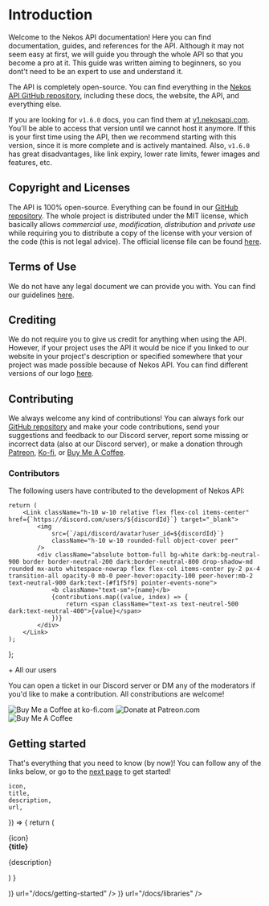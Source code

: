 
# Introduction

Welcome to the Nekos API documentation! Here you can find documentation, guides, and references for the API. Although it may not seem easy at first, we will guide you through the whole API so that you become a pro at it. This guide was written aiming to beginners, so you dont't need to be an expert to use and understand it.

The API is completely open-source. You can find everything in the [Nekos API GitHub repository](https://github.com/Nekos-API/Nekos-API), including these docs, the website, the API, and everything else.

If you are looking for `v1.6.0` docs, you can find them at [v1.nekosapi.com](https://v1.nekosapi.com). You'll be able to access that version until we cannot host it anymore. If this is your first time using the API, then we recommend starting with this version, since it is more complete and is actively mantained. Also, `v1.6.0` has great disadvantages, like link expiry, lower rate limits, fewer images and features, etc.

## Copyright and Licenses

The API is 100% open-source. Everything can be found in our [GitHub repository](https://github.com/Nekos-API/Nekos-API). The whole project is distributed under the MIT license, which basically allows _commercial use_, _modification_, _distribution_ and _private use_ while requiring you to distribute a copy of the license with your version of the code (this is not legal advice). The official license file can be found [here](https://github.com/Nekos-API/Nekos-API/blob/main/LICENSE).

## Terms of Use

We do not have any legal document we can provide you with. You can find our guidelines [here](/docs/terms-of-use).

## Crediting

We do not require you to give us credit for anything when using the API. However, if your project uses the API it would be nice if you linked to our website in your project's description or specified somewhere that your project was made possible because of Nekos API. You can find different versions of our logo [here](/docs/branding).

## Contributing

We always welcome any kind of contributions! You can always fork our [GitHub repository](https://github.com/Nekos-API/Nekos-API) and make your code contributions, send your suggestions and feedback to our Discord server, report some missing or incorrect data (also at our Discord server), or make a donation through [Patreon](https://patreon.com/Nekidev), [Ko-fi](https://ko-fi.com/Nekidev), or [Buy Me A Coffee](https://buymeacoffee.com/Nekidev).

### Contributors

The following users have contributed to the development of Nekos API:

    return (
        <Link className="h-10 w-10 relative flex flex-col items-center" href={`https://discord.com/users/${discordId}`} target="_blank">
            <img
                src={`/api/discord/avatar?user_id=${discordId}`}
                className="h-10 w-10 rounded-full object-cover peer"
            />
            <div className="absolute bottom-full bg-white dark:bg-neutral-900 border border-neutral-200 dark:border-neutral-800 drop-shadow-md rounded mx-auto whitespace-nowrap flex flex-col items-center py-2 px-4 transition-all opacity-0 mb-0 peer-hover:opacity-100 peer-hover:mb-2 text-neutral-900 dark:text-[#f1f5f9] pointer-events-none">
                <b className="text-sm">{name}</b>
                {contributions.map((value, index) => {
                    return <span className="text-xs text-neutrel-500 dark:text-neutral-400">{value}</span>
                })}
            </div>
        </Link>
    );
};

<div className="flex flex-row gap-4 mt-8 flex-wrap">
    <Contributor 
        discordId="777338793803513886"
        name="Nekidev" 
        contributions={[
            "Main developer",
            "PY Library maintainer",
            "Documentation writer",
            "Discord moderator",
            "Content moderator"
        ]} />
    <Contributor
        discordId="420583786053369868"
        name="Beyondtoshi"
        contributions={[
            "Donator"
        ]} />
    <Contributor
        discordId="140788173885276160"
        name="Catalysm"
        contributions={[
            "Partner",
            "Donator",
            "JS Library maintainer"
        ]} />
    <Contributor
        discordId="835137181504372806"
        name="Oreki"
        contributions={[
            "Partner",
            "Content moderator",
            "Image contributor",
            "Discord moderator"
        ]} />
    <Contributor
        discordId="407135783678640128"
        name="pimako"
        contributions={[
            "Content moderator",
            "Image contributor",
            "Discord moderator"
        ]} />
    <Contributor
        discordId="183444648360935424"
        name="Vexuas"
        contributions={[
            "Donator",
        ]} />
    <Contributor
        discordId="814512313084149804"
        name="SLIME"
        contributions={[
            "Deno library maintainer",
        ]} />
    <div className="text-sm text-[hsl(var(--nextra-primary-hue),100%,50%)] h-10 flex flex-col items-center justify-center">
        &plus; All our users
    </div>
</div>

You can open a ticket in our Discord server or DM any of the moderators if you'd like to make a contribution. All constributions are welcome!

<div className="mt-8 flex flex-row items-center gap-4 flex-wrap">
    <Link
        href="https://ko-fi.com/nekidev"
        className="hover:opacity-80 transition"
        target="_blank"
    >
        <img
            src="https://storage.ko-fi.com/cdn/kofi5.png?v=3"
            alt="Buy Me a Coffee at ko-fi.com"
            style={{ height: "36px" }}
        />
    </Link>
    <Link
        href="https://patreon.com/nekidev"
        className="hover:opacity-80 transition"
        target="_blank"
    >
        <img
            src="https://c5.patreon.com/external/logo/become_a_patron_button.png"
            alt="Donate at Patreon.com"
            style={{ height: "36px", borderRadius: "18px" }}
        />
    </Link>
    <Link
        href="https://www.buymeacoffee.com/nekidev"
        className="hover:opacity-80 transition"
        target="_blank"
    >
        <img
            src="https://cdn.buymeacoffee.com/buttons/v2/default-yellow.png"
            alt="Buy Me A Coffee"
            style={{ height: "36px", borderRadius: "18px" }}
        />
    </Link>
</div>

## Getting started

That's everything that you need to know (by now)! You can follow any of the links below, or go to the [next page](/docs/getting-started) to get started!

    icon,
    title,
    description,
    url,
}) => {
    return (
        <Link href={url} className="flex-1 overflow-hidden rounded flex flex-row relative items-stretch transition-all cursor-pointer border border-gray-200 bg-transparent no-underline shadow-sm shadow-gray-100 duration-200 dark:border-neutral-800 dark:shadow-none hover:border-gray-300 hover:bg-slate-50 hover:shadow-md hover:shadow-gray-100 dark:hover:border-neutral-700 dark:hover:bg-neutral-900 dark:hover:shadow-none">
            <div className="w-2 h-full bg-[hsl(var(--nextra-primary-hue)100%_45%/var(--tw-text-opacity))]"></div>
            <div className="flex-1 p-4">
                <div className="mb-4 p-2 rounded-lg bg-gradient-to-br from-[hsl(var(--nextra-primary-hue)100%_45%/var(--tw-text-opacity))] to-[hsl(330,100%,50%)] w-fit">
                    {icon}
                </div>
                <b className="text-xl block mb-2 text-slate-900 dark:text-slate-100">{title}</b>
                <p className="text-slate-900 dark:text-neutral-400 leading-snug">{description}</p>
            </div>
        </Link>
    )
}

<div className="flex flex-row gap-8 mt-8">
    <ResourceCard
        title="Getting Started"
        description="
Get started with our Anime Images and GIFs API now! Explore, create, and enjoy an immersive anime experience."
        icon={(
            <svg xmlns="http://www.w3.org/2000/svg" fill="none" viewBox="0 0 24 24" strokeWidth={1.5} stroke="currentColor" className="w-6 h-6">
                <path strokeLinecap="round" strokeLinejoin="round" d="M5.25 5.653c0-.856.917-1.398 1.667-.986l11.54 6.348a1.125 1.125 0 010 1.971l-11.54 6.347a1.125 1.125 0 01-1.667-.985V5.653z" />
            </svg>
        )}
        url="/docs/getting-started" />
    <ResourceCard
        title="Libraries"
        description="Unleash our API wrappers for Python and JavaScript! Supercharge your anime integration now!"
        icon={(
            <svg xmlns="http://www.w3.org/2000/svg" fill="none" viewBox="0 0 24 24" strokeWidth={1.5} stroke="currentColor" className="w-6 h-6">
                <path strokeLinecap="round" strokeLinejoin="round" d="M17.25 6.75L22.5 12l-5.25 5.25m-10.5 0L1.5 12l5.25-5.25m7.5-3l-4.5 16.5" />
            </svg>
        )}
        url="/docs/libraries" />
</div>
